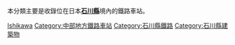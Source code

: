 本分類主要是收錄位在日本'''[[石川縣|石川縣]]'''境內的鐵路車站。
{{日本行政區劃分類導航|鐵路車站}}
{{Commonscat|Train stations in Ishikawa prefecture}}

[[Category:日本各都道府縣鐵路車站|Ishikawa]]
[[Category:中部地方鐵路車站|Category:中部地方鐵路車站]]
[[Category:石川縣鐵路|Category:石川縣鐵路]]
[[Category:石川縣建築物|Category:石川縣建築物]]